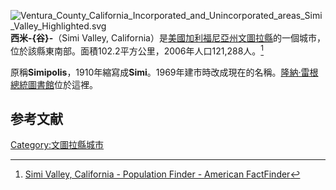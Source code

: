 [[File:Ventura_County_California_Incorporated_and_Unincorporated_areas_Simi_Valley_Highlighted.svg|right]]
'''西米-{谷}-'''（Simi Valley, California）是[[美國|美國]][[加利福尼亞州|加利福尼亞州]][[文圖拉縣_(加利福尼亞州)|文圖拉縣]]的一個城市，位於該縣東南部。面積102.2平方公里，2006年人口121,288人。<ref>[http://factfinder.census.gov/servlet/SAFFPopulation?_event=Search&geo_id=16000US0636546&_geoContext=01000US%7C04000US06%7C16000US0636546&_street=&_county=Simi+Valley+city&_cityTown=Simi+Valley+city&_state=04000US06&_zip=&_lang=en&_sse=on&ActiveGeoDiv=geoSelect&_useEV=&pctxt=fph&pgsl=160&_submenuId=population_0&ds_name=null&_ci_nbr=null&qr_name=&reg=%3Anull&_keyword=&_industry= Simi Valley, California - Population Finder - American FactFinder]{{Dead link|date=2020年4月 |bot=InternetArchiveBot |fix-attempted=yes }}</ref>

原稱'''Simipolis'''，1910年縮寫成'''Simi'''。1969年建市時改成現在的名稱。[[朗奴·列根總統圖書館|隆納·雷根總統圖書館]]位於這裡。

==参考文献==
<div class="references-small">
<references />
</div>
{{California}}
{{文圖拉縣_(加利福尼亞州)}}
[[Category:文圖拉縣城市|Category:文圖拉縣城市]]